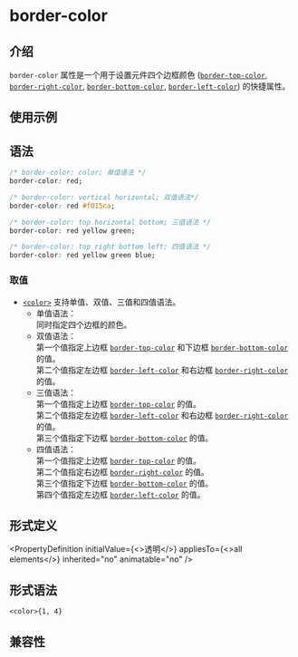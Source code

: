 # border-color

## 介绍

`border-color` 属性是一个用于设置元件四个边框颜色 ([`border-top-color`](./border-top-color.mdx), [`border-right-color`](./border-right-color.mdx), [`border-bottom-color`](./border-bottom-color.mdx), [`border-left-color`](./border-left-color.mdx)) 的快捷属性。

## 使用示例


<Go
  example="css-api"
  defaultFile="src/border-color/App.tsx"
  img="https://lf-lynx.tiktok-cdns.com/obj/lynx-artifacts-oss-sg/lynx-website/assets/doc/css/border-color.jpg"
  defaultEntryFile="dist/border-color.lynx.bundle"
  entry="src/border-color"
/>

## 语法

```css
/* border-color: color; 单值语法 */
border-color: red;

/* border-color: vertical horizontal; 双值语法*/
border-color: red #f015ca;

/* border-color: top horizontal bottom; 三值语法 */
border-color: red yellow green;

/* border-color: top right bottom left; 四值语法 */
border-color: red yellow green blue;
```

### 取值

- [`<color>`](api/css/data-type/color.mdx) 支持单值、双值、三值和四值语法。 <br/>
  - 单值语法：<br/>
    同时指定四个边框的颜色。
  - 双值语法：<br/>
    第一个值指定上边框 [`border-top-color`](./border-top-color.mdx) 和下边框 [`border-bottom-color`](./border-bottom-color.mdx) 的值。<br/>
    第二个值指定左边框 [`border-left-color`](./border-left-color.mdx) 和右边框 [`border-right-color`](./border-right-color.mdx) 的值。
  - 三值语法：<br/>
    第一个值指定上边框 [`border-top-color`](./border-top-color.mdx) 的值。<br/>
    第二个值指定左边框 [`border-left-color`](./border-left-color.mdx) 和右边框 [`border-right-color`](./border-right-color.mdx) 的值。<br/>
    第三个值指定下边框 [`border-bottom-color`](./border-bottom-color.mdx) 的值。
  - 四值语法：<br/>
    第一个值指定上边框 [`border-top-color`](./border-top-color.mdx) 的值。<br/>
    第二个值指定右边框 [`border-right-color`](./border-right-color.mdx) 的值。<br/>
    第三个值指定下边框 [`border-bottom-color`](./border-bottom-color.mdx) 的值。<br/>
    第四个值指定左边框 [`border-left-color`](./border-left-color.mdx) 的值。

## 形式定义


<PropertyDefinition
  initialValue={<>透明</>}
  appliesTo={<>all elements</>}
  inherited="no"
  animatable="no"
/>

## 形式语法

```
<color>{1, 4}
```

## 兼容性


<LegacyCompatTable metadata="css/properties/border-color" />
